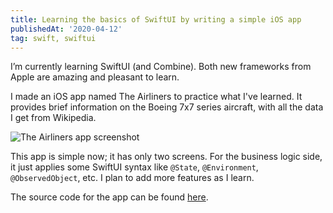 ```yaml
---
title: Learning the basics of SwiftUI by writing a simple iOS app
publishedAt: '2020-04-12'
tag: swift, swiftui
---
```


I’m currently learning SwiftUI (and Combine).  Both new frameworks from Apple are amazing and pleasant to learn.

I made an iOS app named The Airliners to practice what I've learned.  It provides brief information on the Boeing 7x7 series aircraft, with all the data I get from Wikipedia.


<Image
  src="/images/the-airliners-app-screens.png"
  alt="The Airliners app screenshot"
  width={1125}
  height={750}
  priority
  className="next-image"
/>

This app is simple now; it has only two screens. For the business logic side, it just applies some SwiftUI syntax like `@State`, `@Environment`, `@ObservedObject`, etc. I plan to add more features as I learn.

The source code for the app can be found [here](https://github.com/Thieurom/the-airliners).

